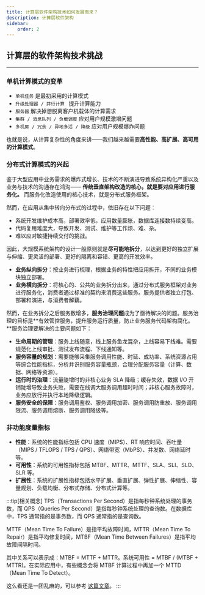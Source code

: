 ---
title: 计算层软件架构技术如何发展而来？
description: 计算层软件架构
sidebar:
    order: 2
---

## 计算层的软件架构技术挑战

---

### 单机计算模式的变革

-   `单机任务` 是最初采用的计算模式
-   `升级处理器 / 并行计算 ` 提升计算能力
-   `服务器` 解决掉想脱离客户机载体的计算需求
-   `集群 / 消息队列 / 负载调度` 应对用户规模激增问题
-   `多机房 / 冗余 / 异地多活 / 降级` 应对用户规模爆炸问题

也就是说，从计算复杂性的角度来讲——我们越来越需要**高性能、高扩展、高可用的计算模式**。

### 分布式计算模式的兴起

鉴于大型应用中业务需求的爆炸式增长、技术的不断演进导致系统异构化严重以及业务与技术的沟通存在鸿沟—— **传统垂直架构改造的核心，就是要对应用进行服务化。** 而服务化改造使用的核心技术，就是分布式服务框架。

然而，在应用从集中转向分布式的过程中，依旧存在以下问题：

-   系统开发维护成本高，部署效率低，应用数量膨胀，数据库连接数持续变高。
-   代码复用难度大，导致开发、测试、维护等工作烦、难、杂。
-   难以应对敏捷持续交付的挑战。

因此，大规模系统架构的设计一般原则就是**尽可能地拆分**，以达到更好的独立扩展与伸缩、更灵活的部署、更好的隔离和容错、更高的开发效率。

-   **业务纵向拆分**：按业务进行梳理，根据业务的特性把应用拆开，不同的业务模块独立部署。
-   **业务横向拆分**：将核心的、公共的业务拆分出来，通过分布式服务框架对业务进行服务化，消费者通过标准的契约来消费这些服务。服务提供者独立打包、部署和演进，与消费者解藕。

然而，在业务拆分之后服务数增多，**服务治理问题**成为了亟待解决的问题。服务治理的目标是**有效管控服务，提升服务运行质量，防止业务服务代码架构腐化。**服务治理要解决的主要问题如下：

-   **生命周期的管理**：服务上线随意，线上服务鱼龙混杂，上线容易下线难。需要规范化上线审批、测试发布流程、下线通知等。
-   **服务容量的规划**：需要能够采集服务调用性能、时延、成功率、系统资源占用等综合性能指标，分析并识别服务容量瓶颈，合理分配服务容量（计算、数据、网络等资源）。
-   **运行时的治理**：流量陡增时的非核心业务 SLA 降级；缓存失效，数据 I/O 开销陡增导致业务失败，需要在线调大服务调用超时时间；非核心服务故障时，业务应放行并执行本地降级逻辑。
-   **服务安全的保障**：服务调用鉴权、服务调用加密、服务调用防重放、服务调用限流、服务调用熔断、服务调用降级等。

### 非功能度量指标

-   **性能**：系统的性能指标包括 CPU 速度（MIPS）、RT 响应时间、吞吐量（MIPS / TFLOPS / TPS / QPS）、网络带宽（MbPS）、并发数、网络延时 等。
-   **可用性**：系统的可用性指标包括 MTBF、MTTR、MTTF、SLA、SLI、SLO、SLR 等。
-   **扩展性**：系统的扩展性指标包括水平扩展、垂直扩展、弹性扩展、伸缩性、容量规划、负载均衡、分布式存储、分布式计算等。

:::tip[相关概念]
TPS（Transactions Per Second）是指每秒钟系统处理的事务数，而 QPS（Queries Per Second）是指每秒钟系统处理的查询数。在数据库中，TPS 通常指的是事务数，而 QPS 通常指的是查询数。

MTTF（Mean Time To Failure）是指平均故障时间，MTTR（Mean Time To Repair）是指平均修复时间，MTBF（Mean Time Between Failures）是指平均故障间隔时间。

其中关系可以表示成：MTBF = MTTF + MTTR。系统可用性 = MTBF / (MTBF + MTTR)。在实际应用中，有些概念会将 MTBF 计算过程中再加一个 MTTD（Mean Time To Detect）。

这么看还是一团乱麻的，可以参考 [这篇文章](https://blog.csdn.net/yunhua_lee/article/details/121674703)。
:::
